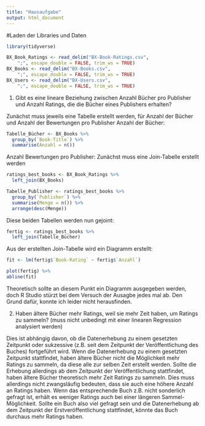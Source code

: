 ```yaml
---
title: "Hausaufgabe"
output: html_document
---
```

#Laden der Libraries und Daten
```r
library(tidyverse)
```

```r
BX_Book_Ratings <- read_delim("BX-Book-Ratings.csv", 
    ";", escape_double = FALSE, trim_ws = TRUE)
BX_Books <- read_delim("BX-Books.csv", 
    ";", escape_double = FALSE, trim_ws = TRUE)
BX_Users <- read_delim("BX-Users.csv", 
    ";", escape_double = FALSE, trim_ws = TRUE)
```
1. Gibt es eine lineare Beziehung zwischen Anzahl Bücher pro Publisher und Anzahl Ratings, die die Bücher eines Publishers erhalten? 

Zunächst muss jeweils eine Tabelle erstellt werden, für Anzahl der Bücher und Anzahl der Bewertungen pro Publisher 
Anzahl der Bücher: 
```r
Tabelle_Bücher <- BX_Books %>%
  group_by(`Book-Title`) %>% 
  summarise(Anzahl = n()) 
```
 Anzahl Bewertungen pro Publisher: 
 Zunächst muss eine Join-Tabelle erstellt werden 
```r
ratings_best_books <- BX_Book_Ratings %>%
  left_join(BX_Books)
```

```r
Tabelle_Publisher <- ratings_best_books %>%
  group_by(`Publisher`) %>%
  summarise(Menge = n()) %>%
  arrange(desc(Menge)) 
```
Diese beiden Tabellen werden nun gejoint: 
```r
fertig <- ratings_best_books %>%
  left_join(Tabelle_Bücher)
```

Aus der erstellten Join-Tabelle wird ein Diagramm erstellt: 

```r
fit <- lm(fertig$`Book-Rating` ~ fertig$`Anzahl`)
```

```r
plot(fertig) %>%
abline(fit)
```
Theoretisch sollte an diesem Punkt ein Diagramm ausgegeben werden, doch R Studio stürzt bei dem Versuch der Ausagbe jedes mal ab. Den Grund dafür, konnte ich leider nicht herausfinden. 


2. Haben ältere Bücher mehr Ratings, weil sie mehr Zeit haben, um Ratings zu sammeln? (muss nicht unbedingt mit einer linearen Regression analysiert werden)

Dies ist abhängig davon, ob die Datenerhebung zu einem gesetzten Zeitpunkt oder sukzessive (z.B. seit dem Zeitpunkt der Veröffentlichung des Buches) fortgeführt wird. 
Wenn die Datenerhebung zu einem gesetzten Zeitpunkt stattfindet, haben ältere Bücher nicht die Möglichkeit mehr Ratings zu sammeln, da diese alle zur selben Zeit erstellt werden. 
Sollte die Erhebung allerdings ab dem Zeitpunkt der Veröffentlichung stattfindet, haben ältere Bücher theoretisch mehr Zeit Ratings zu sammeln. Dies muss allerdings nicht zwangsläufig bedeuten, dass sie auch eine höhere Anzahl an Ratings haben. Wenn das entsprechende Buch z.B. nicht sonderlich gefragt ist, erhält es weniger Ratings auch bei einer längeren Sammel-Möglichkeit. 
Sollte ein Buch also viel gefragt sein und die Datenerhebung ab dem Zeitpunkt der Erstveröffentlichung stattfindet, könnte das Buch durchaus mehr Ratings haben.
